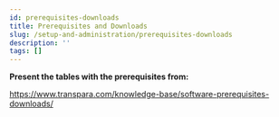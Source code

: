 ```yaml
---
id: prerequisites-downloads
title: Prerequisites and Downloads
slug: /setup-and-administration/prerequisites-downloads
description: ''
tags: []
---
```



**Present the tables with the prerequisites from:**

https://www.transpara.com/knowledge-base/software-prerequisites-downloads/